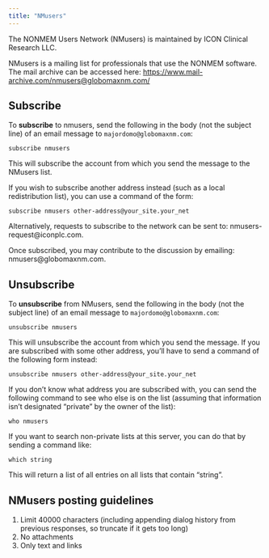 ```yaml
---
title: "NMusers"
---
```


The NONMEM Users Network (NMusers) is maintained by ICON Clinical Research LLC.

NMusers is a mailing list for professionals that use the NONMEM software.
The mail archive can be accessed here: [https://www.mail-archive.com/nmusers@globomaxnm.com/](https://www.mail-archive.com/nmusers@globomaxnm.com/)

## Subscribe

To **subscribe** to nmusers, send the following in the body (not the subject line) of an email message to `majordomo@globomaxnm.com`:

```
subscribe nmusers
```

This will subscribe the account from which you send the message to the NMusers list.

If you wish to subscribe another address instead (such as a local redistribution list), you can use a command of the form:

```
subscribe nmusers other-address@your_site.your_net
```

Alternatively, requests to subscribe to the network can be sent to: nmusers-request@iconplc.com.

Once subscribed, you may contribute to the discussion by emailing: nmusers@globomaxnm.com.

## Unsubscribe

To **unsubscribe** from NMusers, send the following in the body (not the subject line) of an email message to `majordomo@globomaxnm.com`:

```
unsubscribe nmusers
```

This will unsubscribe the account from which you send the message.
If you are subscribed with some other address, you'll have to send a command of the following form instead:

```
unsubscribe nmusers other-address@your_site.your_net
```

If you don't know what address you are subscribed with, you can send the following command to see who else is on the list (assuming that information isn't designated "private" by the owner of the list):

```
who nmusers
```

If you want to search non-private lists at this server, you can do that by sending a command like:

```
which string
```

This will return a list of all entries on all lists that contain "string".

## NMusers posting guidelines

1. Limit 40000 characters (including appending dialog history from previous responses, so truncate if it gets too long)
2. No attachments
3. Only text and links

[](https://www.mail-archive.com/nmusers@globomaxnm.com/msg07406.html)